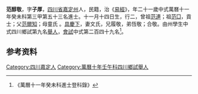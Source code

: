 {{明清人物信息框
| 姓名 = 范醇敬
| 原名 =
| 圖片名稱= 
| 圖片大小 =
| 圖片說明 = 
| 最高職務 =
| 國家 = 大明 
| 爵位 =
| 籍貫 = [[四川省|四川省]][[嘉定州_(明朝)|嘉定州]]
| 族裔 = 
| 旗籍 = 
| 字號 = 
| 諡號 =
| 出生日期 = 十一月十四日
| 出生地點 =
| 逝世日期 = 
| 逝世地點 =
| 墓葬 =
| 配偶 = 文氏
| 親屬 = 曾祖[[范連|范連]]，祖[[范□|范□]]，父[[范爾知|范爾知]]，母童氏 
| 出身 =
* 萬曆十一年癸未科進士
| 經歷 =
| 著作 =  
*
*
*
}}
'''范醇敬'''{{BD|1563年||1622年||}}，字'''子厚'''，[[四川省|四川省]][[嘉定州_(明朝)|嘉定州]]人，民籍，治《[[易經|易經]]》，年二十一歲中式萬曆十一年癸未科第三甲第五十三名進士。十一月十四日生，行二，曾祖[[范連|范連]]；祖[[范□|范□]]，貢士；父[[范爾知|范爾知]]；母童氏 。[[具慶下|具慶下]]，妻文氏，兄履敬，弟恆敬；合敬。由州學生中式四川鄉試第九名[[舉人|舉人]]，[[會試|會試]]中式第二百四十九名<ref>《萬曆十一年癸未科進士登科錄》</ref>。

== 参考资料 ==
{{reflist}}

{{萬曆十一年癸未科殿试金榜}}

{{Authority control}}

{{DEFAULTSORT:}}
[[Category:四川嘉定人|Category:四川嘉定人]]
[[Category:萬曆十年壬午科四川鄉試舉人|Category:萬曆十年壬午科四川鄉試舉人]]


{{明朝人物小作品}}